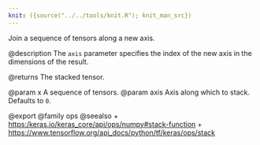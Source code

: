 ```yaml
---
knit: ({source("../../tools/knit.R"); knit_man_src})
---
```

Join a sequence of tensors along a new axis.

@description
The `axis` parameter specifies the index of the new axis in the
dimensions of the result.

@returns
    The stacked tensor.

@param x A sequence of tensors.
@param axis Axis along which to stack. Defaults to `0`.

@export
@family ops
@seealso
+ <https:/keras.io/keras_core/api/ops/numpy#stack-function>
+ <https://www.tensorflow.org/api_docs/python/tf/keras/ops/stack>
